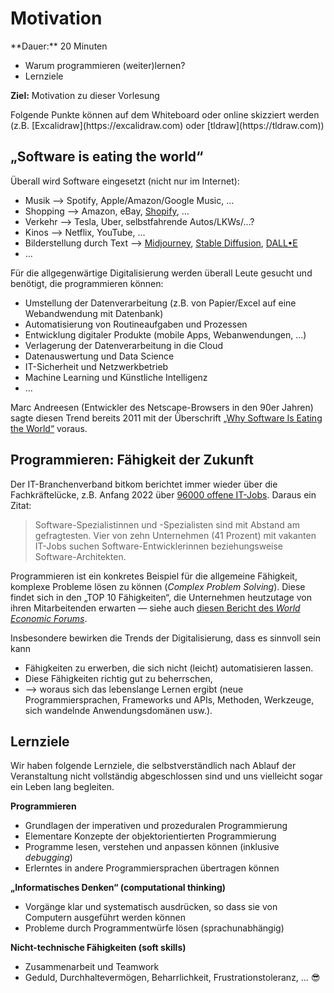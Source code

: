 
# Motivation

<Callout>
  **Dauer:** 20 Minuten

  - Warum programmieren (weiter)lernen?
  - Lernziele

  **Ziel:** Motivation zu dieser Vorlesung
</Callout>

<Callout type="info">
Folgende Punkte können auf dem Whiteboard oder online skizziert werden (z.B. [Excalidraw](https://excalidraw.com) oder [tldraw](https://tldraw.com))
</Callout>

## „Software is eating the world“

Überall wird Software eingesetzt (nicht nur im Internet):

- Musik &xrarr; Spotify, Apple/Amazon/Google Music, …
- Shopping &xrarr; Amazon, eBay, [Shopify](https://www.shopify.com), …
- Verkehr &xrarr; Tesla, Uber, selbstfahrende Autos/LKWs/…?
- Kinos &xrarr; Netflix, YouTube, …
- Bilderstellung durch Text &xrarr; [Midjourney](https://www.midjourney.com/), [Stable Diffusion](https://stablediffusionweb.com), [DALL&bull;E](https://openai.com/dall-e-2/)
- …

Für die allgegenwärtige Digitalisierung werden überall Leute 
gesucht und benötigt, die programmieren können:

- Umstellung der Datenverarbeitung (z.B. von Papier/Excel auf eine Webandwendung mit Datenbank)
- Automatisierung von Routineaufgaben und Prozessen
- Entwicklung digitaler Produkte (mobile Apps, Webanwendungen, …)
- Verlagerung der Datenverarbeitung in die Cloud
- Datenauswertung und Data Science
- IT-Sicherheit und Netzwerkbetrieb
- Machine Learning und Künstliche Intelligenz
- …

Marc Andreesen (Entwickler des Netscape-Browsers in den 90er Jahren) sagte diesen Trend bereits 2011 mit der 
Überschrift [„Why Software Is Eating the World“](https://a16z.com/2011/08/20/why-software-is-eating-the-world/) voraus.

## Programmieren: Fähigkeit der Zukunft

Der IT-Branchenverband bitkom berichtet immer
wieder über die Fachkräftelücke, z.B. 
Anfang 2022 über [96000 offene IT-Jobs](https://www.bitkom.org/Presse/Presseinformation/IT-Fachkraefteluecke-wird-groesser). Daraus ein 
Zitat:

> Software-Spezialistinnen und -Spezialisten sind mit Abstand am gefragtesten. Vier von zehn Unternehmen (41 Prozent) mit vakanten IT-Jobs suchen Software-Entwicklerinnen beziehungsweise Software-Architekten. 

Programmieren ist ein konkretes Beispiel für 
die allgemeine Fähigkeit, komplexe Probleme
lösen zu können (_Complex Problem Solving_). 
Diese findet sich in den „TOP 10 Fähigkeiten“,
die Unternehmen heutzutage von ihren Mitarbeitenden
erwarten &mdash; siehe auch [diesen Bericht des _World Economic Forums_](https://www.weforum.org/reports/the-future-of-jobs-report-2020/in-full/infographics-e4e69e4de7).

Insbesondere bewirken die Trends der Digitalisierung,
dass es sinnvoll sein kann

- Fähigkeiten zu erwerben, die sich nicht (leicht) automatisieren lassen.
- Diese Fähigkeiten richtig gut zu beherrschen,
- &xrarr; woraus sich das lebenslange Lernen ergibt (neue Programmiersprachen, Frameworks und APIs, Methoden, Werkzeuge, sich wandelnde Anwendungsdomänen usw.).

## Lernziele

Wir haben folgende Lernziele, die selbstverständlich 
nach Ablauf der Veranstaltung nicht vollständig abgeschlossen sind
und uns vielleicht sogar ein Leben lang begleiten.

**Programmieren**

- Grundlagen der imperativen und prozeduralen Programmierung
- Elementare Konzepte der objektorientierten Programmierung
- Programme lesen, verstehen und anpassen können (inklusive _debugging_)
- Erlerntes in andere Programmiersprachen übertragen können

**„Informatisches Denken“ (computational thinking)**

- Vorgänge klar und systematisch ausdrücken, so dass sie von Computern ausgeführt werden können
- Probleme durch Programmentwürfe lösen (sprachunabhängig)

**Nicht-technische Fähigkeiten (soft skills)**

- Zusammenarbeit und Teamwork
- Geduld, Durchhaltevermögen, Beharrlichkeit, Frustrationstoleranz, … 😎
